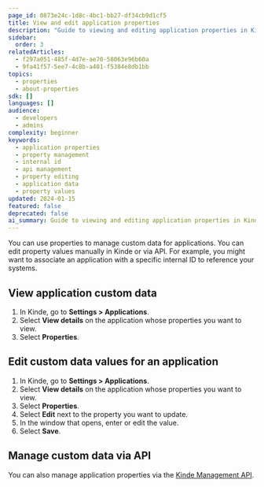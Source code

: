 ```yaml
---
page_id: 0873e24c-1d8c-4bc1-bb27-df34cb9d1cf5
title: View and edit application properties
description: "Guide to viewing and editing application properties in Kinde including manual editing and API management for application data"
sidebar:
  order: 3
relatedArticles:
  - f297a051-485f-4d7e-ae70-58063e96b60a
  - 9fa41f57-5ee7-4c8b-a401-f5384e8db1bb
topics:
  - properties
  - about-properties
sdk: []
languages: []
audience:
  - developers
  - admins
complexity: beginner
keywords:
  - application properties
  - property management
  - internal id
  - api management
  - property editing
  - application data
  - property values
updated: 2024-01-15
featured: false
deprecated: false
ai_summary: Guide to viewing and editing application properties in Kinde including manual editing and API management for application data.
---
```


You can use properties to manage custom data for applications. You can edit property values manually in Kinde or via API. For example, you might want to associate an application with a specific internal ID to reference your systems.

## View application custom data

1. In Kinde, go to **Settings > Applications**.
2. Select **View details** on the application whose properties you want to view.
3. Select **Properties**.

## Edit custom data values for an application

1. In Kinde, go to **Settings > Applications**.
2. Select **View details** on the application whose properties you want to view.
3. Select **Properties**.
4. Select **Edit** next to the property you want to update.
5. In the window that opens, enter or edit the value.
6. Select **Save**.

## Manage custom data via API

You can also manage application properties via the [Kinde Management API](/kinde-apis/management#tag/properties).
